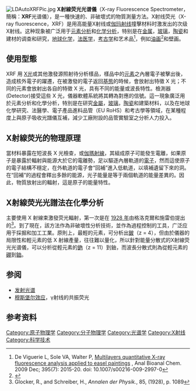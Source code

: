 {{noteTA
|G1=Physics
}}
[[File:LDAutoXRFPic.jpg|thumb]]
'''X射線荧光光谱儀'''（X-ray Fluorescence Spectrometer，簡稱：'''XRF'''光谱儀），是一種快速的、非破壞式的物質測量方法。X射线荧光（X-ray fluorescence，XRF）是用高能量X射线或[[伽玛射线|伽玛射线]]撞擊材料时激发出的次级X射线。这种现象被广泛用于[[元素分析|元素分析]]和[[分析化学|化学分析]]，特别是在[[金属|金属]]，[[玻璃|玻璃]]，[[陶瓷|陶瓷]]和建材的调查和研究，[[地球化学|地球化学]]，[[法医学|法医学]]，[[考古学|考古学]]和艺术品<ref>De Viguerie L, Sole VA, Walter P, [http://www.ncbi.nlm.nih.gov/pubmed/19688344 Multilayers quantitative X-ray fluorescence analysis applied to easel paintings] {{Wayback|url=http://www.ncbi.nlm.nih.gov/pubmed/19688344 |date=20151223012515 }}, Anal Bioanal Chem. 2009 Dec; 395(7): 2015-20. doi: 10.1007/s00216-009-2997-0</ref>，例如[[油画|油画]]<ref>{{Cite web |url=http://colourlex.com/project/x-ray-fluorescence/ |title=X-Ray Fluorescence at ColourLex |accessdate=2016-09-25 |archive-date=2015-12-22 |archive-url=https://web.archive.org/web/20151222111429/http://colourlex.com/project/x-ray-fluorescence/ |dead-url=no }}</ref>和壁画。

== 使用型態 ==
XRF 用 [[X光|X光]]或其他激發源照射待分析樣品，樣品中的[[元素|元素]]之內層電子被擊出後，造成核外電子的躍遷，在被激發的電子返回[[基態|基態]]的時候，會放射出特徵 X 光；不同的元素會放射出各自的特徵 X 光，具有不同的能量或波長特性。檢測器(Detector)接受這些 X 光，儀器軟體系統將其轉為對應的信號。這一現象廣泛用於元素分析和化學分析，特別是在研究[[金屬|金屬]]，[[玻璃|玻璃]]，[[陶瓷|陶瓷]]和建築材料，以及在地球化學研究、法醫學、電子產品進料品管（EU RoHS）和考古學等領域，在某種程度上與原子吸收光譜儀互補，減少工廠附設的品管實驗室之分析人力投入。

== X射線荧光的物理原理 ==
當材料暴露在短波長 X 光檢查，或[[伽瑪射線|伽瑪射線]]，其組成原子可能發生電離，如果原子是暴露於輻射與能源大於它的電離勢，足以驅逐內層軌道的[[電子|電子]]，然而這使原子的電子結構不穩定，在外軌道的電子會“回補”進入低軌道，以填補遺留下來的洞。在“回補”的過程會釋出多餘的能源，光子能量是等于兩個軌道的能量差異的。因此，物質放射出的輻射，這是原子的能量特性。

== X射線荧光光譜法在化學分析 ==
主要使用 X 射線束激發荧光輻射，第一次是在 [[1928_年|1928 年]]由格洛克爾和施雷伯提出的<ref>Glocker, R., and Schreiber, H., ''Annalen der Physik.'', 85, (1928), p. 1089</ref>。到了現在，該方法作為非破壞性分析技術，並作為過程控制的工具，广泛应用于採掘和加工工業。原則上，最輕的元素，可分析出[[鈹|鈹]]（z = 4），但由於儀器的局限性和輕元素的低 X 射線產量，往往難以量化，所以針對能量分散式的X射線荧光光谱儀，可以分析從輕元素的[[鈉|鈉]]（z = 11）到鈾，而波長分散式則為從輕元素的[[硼|硼]]到[[鈾|鈾]]。

== 参阅 ==
* [[发射光谱|发射光谱]]
* [[穆斯堡尔效应|穆斯堡尔效应]]，γ射线的共振荧光

== 参考资料 ==
{{reflist}}

[[Category:原子物理学|Category:原子物理学]]
[[Category:分子物理学|Category:分子物理学]]
[[Category:光谱学|Category:光谱学]]
[[Category:X射线|Category:X射线]]
[[Category:科学技术|Category:科学技术]]